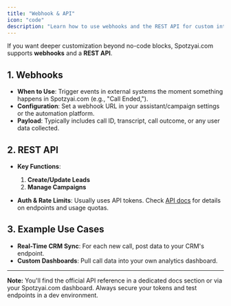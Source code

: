 ```yaml
---
title: "Webhook & API"
icon: "code"
description: "Learn how to use webhooks and the REST API for custom integrations and automation"
---
```


If you want deeper customization beyond no-code blocks, Spotzyai.com supports **webhooks** and a **REST API**.

## 1. Webhooks

- **When to Use**: Trigger events in external systems the moment something happens in Spotzyai.com (e.g., "Call Ended,").
- **Configuration**: Set a webhook URL in your assistant/campaign settings or the automation platform.
- **Payload**: Typically includes call ID, transcript, call outcome, or any user data collected.

## 2. REST API

- **Key Functions**:

  1. **Create/Update Leads**
  2. **Manage Campaigns**

- **Auth & Rate Limits**: Usually uses API tokens. Check [API docs](/api-reference/introduction) for details on endpoints and usage quotas.

## 3. Example Use Cases

- **Real-Time CRM Sync**: For each new call, post data to your CRM's endpoint.
- **Custom Dashboards**: Pull call data into your own analytics dashboard.

---

**Note:** You'll find the official API reference in a dedicated docs section or via your Spotzyai.com dashboard. Always secure your tokens and test endpoints in a dev environment.
